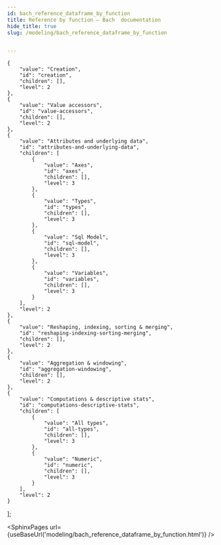 ```yaml
---
id: bach_reference_dataframe_by_function
title: Reference by function — Bach  documentation
hide_title: true
slug: /modeling/bach_reference_dataframe_by_function


---
```

<head>
    <meta name="description" content="DataFrame.from_table(engine, table_name, index)" />
    <meta property="og:description" content="DataFrame.from_table(engine, table_name, index)" />
</head>

    {
        "value": "Creation",
        "id": "creation",
        "children": [],
        "level": 2
    },
    {
        "value": "Value accessors",
        "id": "value-accessors",
        "children": [],
        "level": 2
    },
    {
        "value": "Attributes and underlying data",
        "id": "attributes-and-underlying-data",
        "children": [
            {
                "value": "Axes",
                "id": "axes",
                "children": [],
                "level": 3
            },
            {
                "value": "Types",
                "id": "types",
                "children": [],
                "level": 3
            },
            {
                "value": "Sql Model",
                "id": "sql-model",
                "children": [],
                "level": 3
            },
            {
                "value": "Variables",
                "id": "variables",
                "children": [],
                "level": 3
            }
        ],
        "level": 2
    },
    {
        "value": "Reshaping, indexing, sorting & merging",
        "id": "reshaping-indexing-sorting-merging",
        "children": [],
        "level": 2
    },
    {
        "value": "Aggregation & windowing",
        "id": "aggregation-windowing",
        "children": [],
        "level": 2
    },
    {
        "value": "Computations & descriptive stats",
        "id": "computations-descriptive-stats",
        "children": [
            {
                "value": "All types",
                "id": "all-types",
                "children": [],
                "level": 3
            },
            {
                "value": "Numeric",
                "id": "numeric",
                "children": [],
                "level": 3
            }
        ],
        "level": 2
    }
];




<SphinxPages url={useBaseUrl('modeling/bach_reference_dataframe_by_function.html')} />
